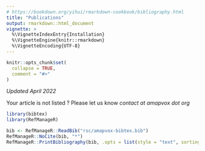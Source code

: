 ```yaml
---
# https://bookdown.org/yihui/rmarkdown-cookbook/bibliography.html
title: "Publications"
output: rmarkdown::html_document
vignette: >
  %\VignetteIndexEntry{Installation}
  %\VignetteEngine{knitr::rmarkdown}
  %\VignetteEncoding{UTF-8}
---
```



```r
knitr::opts_chunk$set(
  collapse = TRUE,
  comment = "#>"
)
```

*Updated April 2022*

Your article is not listed ? Please let us know *contact at amapvox dot org*

```r
library(bibtex)
library(RefManageR)
```

```r
bib <- RefManageR::ReadBib("rsc/amapvox-bibtex.bib")
RefManageR::NoCite(bib, "*")
RefManageR::PrintBibliography(bib, .opts = list(style = "text", sorting = "ydnt"))
```




